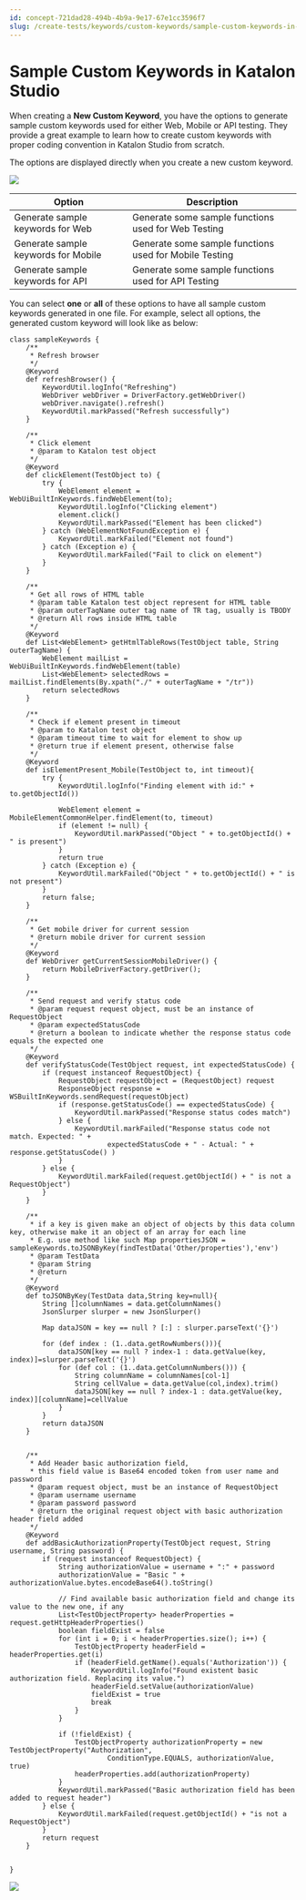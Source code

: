 ```yaml
---
id: concept-721dad28-494b-4b9a-9e17-67e1cc3596f7
slug: /create-tests/keywords/custom-keywords/sample-custom-keywords-in-katalon-studio
---
```


# Sample Custom Keywords in Katalon Studio

When creating a **New Custom Keyword**, you have the options to generate sample custom keywords used for either Web, Mobile or API testing. They provide a great example to learn how to create custom keywords with proper coding convention in Katalon Studio from scratch.

The options are displayed directly when you create a new custom keyword.

<img src="https://github.com/katalon-studio/docs-images/raw/master/katalon-studio/docs/sample-custom-keywords/Screen-Shot-2018-03-26-at-13.35.02.png" />

<table><tr><th>Option</th><th>Description</th></tr><tbody><tr><td>Generate sample keywords for Web</td><td>Generate some sample functions used for Web Testing</td></tr><tr><td>Generate sample keywords for Mobile</td><td>Generate some sample functions used for Mobile Testing</td></tr><tr><td>Generate sample keywords for API</td><td>Generate some sample functions used for API Testing</td></tr></tbody></table>

You can select **one** or **all** of these options to have all sample custom keywords generated in one file. For example, select all options, the generated custom keyword will look like as below:

```
class sampleKeywords {
    /**
     * Refresh browser
     */
    @Keyword
    def refreshBrowser() {
        KeywordUtil.logInfo("Refreshing")
        WebDriver webDriver = DriverFactory.getWebDriver()
        webDriver.navigate().refresh()
        KeywordUtil.markPassed("Refresh successfully")
    }

    /**
     * Click element
     * @param to Katalon test object
     */
    @Keyword
    def clickElement(TestObject to) {
        try {
            WebElement element = WebUiBuiltInKeywords.findWebElement(to);
            KeywordUtil.logInfo("Clicking element")
            element.click()
            KeywordUtil.markPassed("Element has been clicked")
        } catch (WebElementNotFoundException e) {
            KeywordUtil.markFailed("Element not found")
        } catch (Exception e) {
            KeywordUtil.markFailed("Fail to click on element")
        }
    }

    /**
     * Get all rows of HTML table
     * @param table Katalon test object represent for HTML table
     * @param outerTagName outer tag name of TR tag, usually is TBODY
     * @return All rows inside HTML table
     */
    @Keyword
    def List<WebElement> getHtmlTableRows(TestObject table, String outerTagName) {
        WebElement mailList = WebUiBuiltInKeywords.findWebElement(table)
        List<WebElement> selectedRows = mailList.findElements(By.xpath("./" + outerTagName + "/tr"))
        return selectedRows
    }

    /**
     * Check if element present in timeout
     * @param to Katalon test object
     * @param timeout time to wait for element to show up
     * @return true if element present, otherwise false
     */
    @Keyword
    def isElementPresent_Mobile(TestObject to, int timeout){
        try {
            KeywordUtil.logInfo("Finding element with id:" + to.getObjectId())

            WebElement element = MobileElementCommonHelper.findElement(to, timeout)
            if (element != null) {
                KeywordUtil.markPassed("Object " + to.getObjectId() + " is present")
            }
            return true
        } catch (Exception e) {
            KeywordUtil.markFailed("Object " + to.getObjectId() + " is not present")
        }
        return false;
    }

    /**
     * Get mobile driver for current session
     * @return mobile driver for current session
     */
    @Keyword
    def WebDriver getCurrentSessionMobileDriver() {
        return MobileDriverFactory.getDriver();
    }

    /**
     * Send request and verify status code
     * @param request request object, must be an instance of RequestObject
     * @param expectedStatusCode
     * @return a boolean to indicate whether the response status code equals the expected one
     */
    @Keyword
    def verifyStatusCode(TestObject request, int expectedStatusCode) {
        if (request instanceof RequestObject) {
            RequestObject requestObject = (RequestObject) request
            ResponseObject response = WSBuiltInKeywords.sendRequest(requestObject)
            if (response.getStatusCode() == expectedStatusCode) {
                KeywordUtil.markPassed("Response status codes match")
            } else {
                KeywordUtil.markFailed("Response status code not match. Expected: " +
                        expectedStatusCode + " - Actual: " + response.getStatusCode() )
            }
        } else {
            KeywordUtil.markFailed(request.getObjectId() + " is not a RequestObject")
        }
    }

    /**
     * if a key is given make an object of objects by this data column key, otherwise make it an object of an array for each line
     * E.g. use method like such Map propertiesJSON = sampleKeywords.toJSONByKey(findTestData('Other/properties'),'env')
     * @param TestData
     * @param String
     * @return
     */
    @Keyword
    def toJSONByKey(TestData data,String key=null){
        String []columnNames = data.getColumnNames()
        JsonSlurper slurper = new JsonSlurper()

        Map dataJSON = key == null ? [:] : slurper.parseText('{}')

        for (def index : (1..data.getRowNumbers())){
            dataJSON[key == null ? index-1 : data.getValue(key, index)]=slurper.parseText('{}')
            for (def col : (1..data.getColumnNumbers())) {
                String columnName = columnNames[col-1]
                String cellValue = data.getValue(col,index).trim()
                dataJSON[key == null ? index-1 : data.getValue(key, index)][columnName]=cellValue
            }
        }
        return dataJSON
    }


    /**
     * Add Header basic authorization field,
     * this field value is Base64 encoded token from user name and password
     * @param request object, must be an instance of RequestObject
     * @param username username
     * @param password password
     * @return the original request object with basic authorization header field added
     */
    @Keyword
    def addBasicAuthorizationProperty(TestObject request, String username, String password) {
        if (request instanceof RequestObject) {
            String authorizationValue = username + ":" + password
            authorizationValue = "Basic " + authorizationValue.bytes.encodeBase64().toString()

            // Find available basic authorization field and change its value to the new one, if any
            List<TestObjectProperty> headerProperties = request.getHttpHeaderProperties()
            boolean fieldExist = false
            for (int i = 0; i < headerProperties.size(); i++) {
                TestObjectProperty headerField = headerProperties.get(i)
                if (headerField.getName().equals('Authorization')) {
                    KeywordUtil.logInfo("Found existent basic authorization field. Replacing its value.")
                    headerField.setValue(authorizationValue)
                    fieldExist = true
                    break
                }
            }

            if (!fieldExist) {
                TestObjectProperty authorizationProperty = new TestObjectProperty("Authorization",
                        ConditionType.EQUALS, authorizationValue, true)
                headerProperties.add(authorizationProperty)
            }
            KeywordUtil.markPassed("Basic authorization field has been added to request header")
        } else {
            KeywordUtil.markFailed(request.getObjectId() + "is not a RequestObject")
        }
        return request
    }


}

```

<img src="https://github.com/katalon-studio/docs-images/raw/master/katalon-studio/docs/sample-custom-keywords/Screen-Shot-2018-03-26-at-13.36.40.png" />